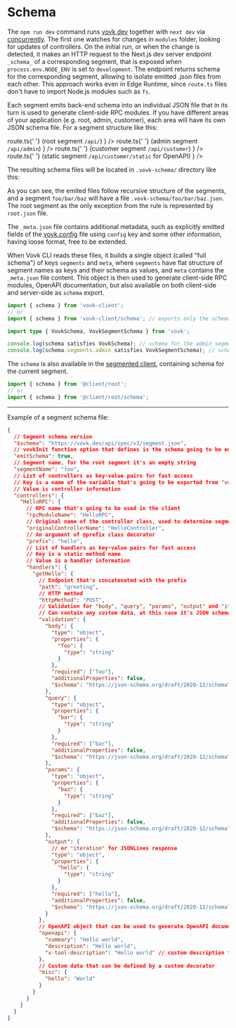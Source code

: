 
# Schema

The `npm run dev` command runs [vovk dev](/cli/dev) together with `next dev` via [concurrently](https://www.npmjs.com/package/concurrently). The first one watches for changes in `modules` folder, looking for updates of controllers. On the initial run, or when the change is detected, it makes an HTTP request to the Next.js dev server endpoint `_schema_` of a corresponding segment, that is exposed when `process.env.NODE_ENV` is set to `development`. The endpoint returns schema for the corresponding segment, allowing to isolate emitted .json files from each other. This approach works even in Edge Runtime, since `route.ts` files don't have to import Node.js modules such as `fs`.

Each segment emits back-end schema into an individual JSON file that in its turn is used to generate client-side RPC modules. If you have different areas of your application (e.g. root, admin, customer), each area will have its own JSON schema file. For a segment structure like this:

<FileTree>
  <FileTree.Folder name="src/app/api" defaultOpen>
    <FileTree.Folder name="[[...vovk]]" defaultOpen>
      <FileTree.File
        name={
          <span>
            route.ts{' '}
            <span className="text-gray-500">
              (root segment <code>/api/</code>)
            </span>
          </span>
        }
      />
    </FileTree.Folder>
    <FileTree.Folder name="admin/[[...vovk]]" defaultOpen>
      <FileTree.File
        name={
          <span>
            route.ts{' '}
            <span className="text-gray-500">
              (admin segment <code>/api/admin</code>)
            </span>
          </span>
        }
      />
    </FileTree.Folder>
    <FileTree.Folder name="customer/[[...vovk]]" defaultOpen>
      <FileTree.File
        name={
          <span>
            route.ts{' '}
            <span className="text-gray-500">
              (customer segment <code>/api/customer</code>)
            </span>
          </span>
        }
      />
      <FileTree.Folder name="static/[[...vovk]]" defaultOpen>
        <FileTree.File
          name={
            <span>
              route.ts{' '}
              <span className="text-gray-500">
                (static segment <code>/api/customer/static</code> for OpenAPI)
              </span>
            </span>
          }
        />
      </FileTree.Folder>
    </FileTree.Folder>
  </FileTree.Folder>
</FileTree>

The resulting schema files will be located in `.vovk-schema/` directory like this:

<FileTree>
  <FileTree.Folder name=".vovk-schema" defaultOpen>
    <FileTree.File name="root.json" />
    <FileTree.File name="admin.json" />
    <FileTree.File name="customer.json" />
    <FileTree.Folder name="customer" defaultOpen>
      <FileTree.File name="static.json" />
    </FileTree.Folder>
    <FileTree.File name="_meta.json" />
  </FileTree.Folder>
</FileTree>

As you can see, the emited files follow recursive structure of the segments, and a segment `foo/bar/baz` will have a file `.vovk-schema/foo/bar/baz.json`. The root segment as the only exception from the rule is represented by `root.json` file.

The `_meta.json` file contains additional metadata, such as explicitly emitted fields of the [vovk.config](/config) file using `config` key and some other information, having loose format, free to be extended.

When Vovk CLI reads these files, it builds a single object (called "full schema") of keys `segments` and `meta`, where `segments` have flat structure of segment names as keys and their schema as values, and `meta` contains the `_meta.json` file content. This object is then used to generate client-side RPC modules, OpenAPI documentation, but also available on both client-side and server-side as `schema` export.

```ts
import { schema } from 'vovk-client';
// or
import { schema } from 'vovk-client/schema'; // exports only the schema object, not the client-side RPC modules

import type { VovkSchema, VovkSegmentSchema } from 'vovk';

console.log(schema satisfies VovkSchema); // schema for the admin segment
console.log(schema.segments.admin satisfies VovkSegmentSchema); // schema for the admin segment
```

The `schema` is also available in the [segmented client](/composed-and-segmented), containing schema for the current segment.

```ts
import { schema } from '@client/root';
// or
import { schema } from '@client/root/schema';
```

---

Example of a segment schema file:

```json filename=".vovk-schema/segments/foo.json"
{
  // Segment schema version
  "$schema": "https://vovk.dev/api/spec/v3/segment.json",
  // vovkInit function option that defines is the schema going to be emitted for this segment
  "emitSchema": true,
  // Segment name, for the root segment it's an empty string
  "segmentName": "foo",
  // List of controllers as key-value pairs for fast access
  // Key is a name of the variable that's going to be exported from "vovk-client"
  // Value is controller information
  "controllers": {
    "HelloRPC": {
      // RPC name that's going to be used in the client
      "rpcModuleName": "HelloRPC",
      // Original name of the controller class, used to determine segment name when the controller is changed on "vovk dev"
      "originalControllerName": "HelloController",
      // An argument of @prefix class decorator
      "prefix": "hello",
      // List of handlers as key-value pairs for fast access
      // Key is a static method name
      // Value is a handler information
      "handlers": {
        "getHello": {
          // Endpoint that's concatenated with the prefix
          "path": "greeting",
          // HTTP method
          "httpMethod": "POST",
          // Validation for "body", "query", "params", "output" and "iteration"
          // Can contain any custom data, at this case it's JSON schema emitted by "vovk-zod"
          "validation": {
            "body": {
              "type": "object",
              "properties": {
                "foo": {
                  "type": "string"
                }
              },
              "required": ["foo"],
              "additionalProperties": false,
              "$schema": "https://json-schema.org/draft/2020-12/schema"
            },
            "query": {
              "type": "object",
              "properties": {
                "bar": {
                  "type": "string"
                }
              },
              "required": ["bar"],
              "additionalProperties": false,
              "$schema": "https://json-schema.org/draft/2020-12/schema"
            },
            "params": {
              "type": "object",
              "properties": {
                "baz": {
                  "type": "string"
                }
              },
              "required": ["baz"],
              "additionalProperties": false,
              "$schema": "https://json-schema.org/draft/2020-12/schema"
            },
            "output": {
              // or "iteration" for JSONLines response
              "type": "object",
              "properties": {
                "hello": {
                  "type": "string"
                }
              },
              "required": ["hello"],
              "additionalProperties": false,
              "$schema": "https://json-schema.org/draft/2020-12/schema"
            }
          },
          // OpenAPI object that can be used to generate OpenAPI documentation, LLM tools, MCP etc.
          "openapi": {
            "summary": "Hello world",
            "description": "Hello world",
            "x-tool-description": "Hello world" // custom description for an LLM tool
          },
          // Custom data that can be defined by a custom decorator
          "misc": {
            "hello": "World"
          }
        }
      }
    }
  }
}
```
